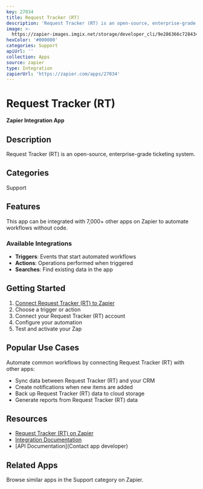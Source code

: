 ```yaml
---
key: 27034
title: Request Tracker (RT)
description: 'Request Tracker (RT) is an open-source, enterprise-grade ticketing system.'
image: >-
  https://zapier-images.imgix.net/storage/developer_cli/9e286366c728434105092a7b4a5f8e1d_4.png?auto=format%2Ccompress&ixlib=python-3.0.0&q=50
hexColor: '#000000'
categories: Support
apiUrl: ''
collection: Apps
source: zapier
type: Integration
zapierUrl: 'https://zapier.com/apps/27034'
---
```

# Request Tracker (RT)

**Zapier Integration App**

## Description

Request Tracker (RT) is an open-source, enterprise-grade ticketing system.

## Categories

Support

## Features

This app can be integrated with 7,000+ other apps on Zapier to automate workflows without code.

### Available Integrations

- **Triggers**: Events that start automated workflows
- **Actions**: Operations performed when triggered
- **Searches**: Find existing data in the app

## Getting Started

1. [Connect Request Tracker (RT) to Zapier](https://zapier.com/apps/27034)
2. Choose a trigger or action
3. Connect your Request Tracker (RT) account
4. Configure your automation
5. Test and activate your Zap

## Popular Use Cases

Automate common workflows by connecting Request Tracker (RT) with other apps:

- Sync data between Request Tracker (RT) and your CRM
- Create notifications when new items are added
- Back up Request Tracker (RT) data to cloud storage
- Generate reports from Request Tracker (RT) data

## Resources

- [Request Tracker (RT) on Zapier](https://zapier.com/apps/27034)
- [Integration Documentation](https://zapier.com/apps/27034/integrations)
- [API Documentation](Contact app developer)

## Related Apps

Browse similar apps in the Support category on Zapier.
